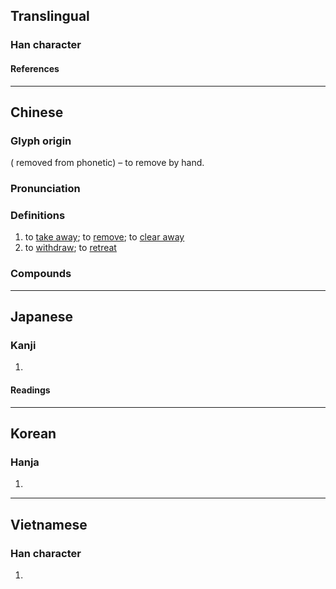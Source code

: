 {{also|撒}}
{{character info/new}}
==Translingual==

===Han character===
{{Han char|rn=64|rad=手|as=11|asmjk+=12|sn=14|snmjk+=15|four=58040|canj=QYBK,QKBK|ids=⿲扌育攵}}

====References====
{{wikidata|Q55414726}}
{{Han ref|kx=0455.100|dkj=12726|dj=0804.160|hdz=31962.030|uh=64A4}}

----

==Chinese==
{{zh-forms|alt=𢪃-second round simplified}}

===Glyph origin===
{{Han etym}}
{{Han compound|手|alt1=扌|t1=hand|徹|ls=psc|c1=s|c2=p}} ({{zh-l|*彳}} removed from phonetic) – to remove by hand.

===Pronunciation===
{{zh-pron
|m=chè
|c=cit3
|h=pfs=
|md=
|mn=qz,tw,xm,zz:thiat
|mn-t=tiêg4/tiag4
|mn-t_note=tiêg4 - Chaozhou; tiag4 - Shantou
|w=
|mc=y
|oc=y
|cat=v
}}

===Definitions===
{{zh-hanzi}}

# to [[take away]]; to [[remove]]; to [[clear away]]
# to [[withdraw]]; to [[retreat]]

===Compounds===
{{zh-der|撤任|撤佃|撤併|撤保|撤兵|撤回|撤守|撤差|撤席|撤廢|撤懲|撤抹|撤換|撤棘|撤消|撤瑟|撤簾|撤職|撤脫|撤資|撤身|撤軍|撤退|撤銷|撤銷權|撤防|撤除|撤離|撲撤|裁撤}}

{{zh-cat|Intermediate}}

----

==Japanese==

===Kanji===
{{ja-kanji|grade=c|rs=手12}}

# {{defn|lang=ja|sort=手12}}

====Readings====
{{ja-readings
|goon=てち
|kanon=てつ
|kun=す-てる, ひらく
}}

----

==Korean==

===Hanja===
{{ko-hanja|hangeul=철|eumhun=|rv=cheol|mr=ch'ŏl|y=chel}}

# {{defn|lang=ko|sort=手12}}

----

==Vietnamese==

===Han character===
{{vi-hantu|[[triệt]], [[trẹt]], [[trê]], [[trệt]], [[trịt]]|rs=手12}}

# {{defn|lang=vi|sort=手12}}